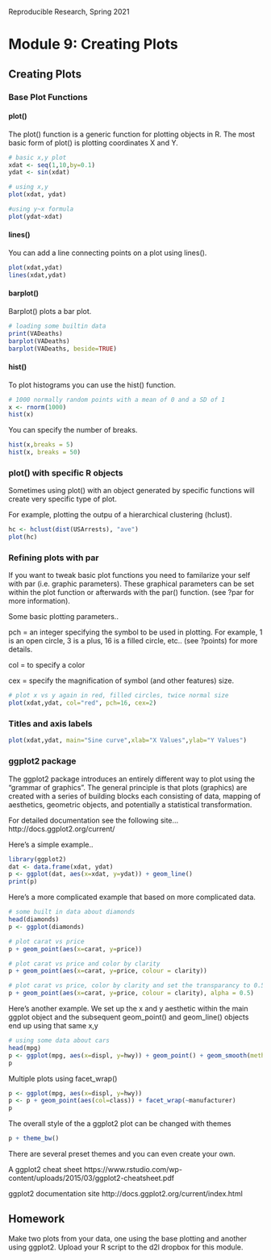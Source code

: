 Reproducible Research, Spring 2021

Module 9: Creating Plots
====================



## Creating Plots

### Base Plot Functions

#### plot()
The plot() function is a generic function for plotting objects in R. The most basic form of plot() is plotting coordinates X and Y.  

```r
# basic x,y plot
xdat <- seq(1,10,by=0.1)
ydat <- sin(xdat)

# using x,y 
plot(xdat, ydat)

#using y~x formula
plot(ydat~xdat)  
```


#### lines()
You can add a line connecting points on a plot using lines().  
```r
plot(xdat,ydat)
lines(xdat,ydat)
```

#### barplot()
Barplot() plots a bar plot.

```r
# loading some builtin data
print(VADeaths)
barplot(VADeaths)
barplot(VADeaths, beside=TRUE)
```

#### hist()
To plot histograms you can use the hist() function.

```r
# 1000 normally random points with a mean of 0 and a SD of 1
x <- rnorm(1000)
hist(x)
```

You can specify the number of breaks.
```r
hist(x,breaks = 5)
hist(x, breaks = 50)
```

### plot() with specific R objects
Sometimes using plot() with an object generated by specific functions will create very specific type of plot.

For example, plotting the outpu of a hierarchical clustering (hclust).

```r
hc <- hclust(dist(USArrests), "ave")
plot(hc)
```

### Refining plots with par
If you want to tweak basic plot functions you need to familarize your self with par (i.e. graphic parameters).  These graphical parameters can be set within the plot function or afterwards with the par() function.  (see ?par for more information).  

Some basic plotting parameters..

pch = an integer specifying the symbol to be used in plotting.  For example, 1 is an open circle, 3 is a plus, 16 is a filled circle, etc.. (see ?points) for more details.  

col = to specify a color

cex = specify the magnification of symbol (and other features) size.

```r
# plot x vs y again in red, filled circles, twice normal size
plot(xdat,ydat, col="red", pch=16, cex=2)
```

### Titles and axis labels

```r
plot(xdat,ydat, main="Sine curve",xlab="X Values",ylab="Y Values")
```



### ggplot2 package
The ggplot2 package introduces an entirely different way to plot using the "grammar of graphics".  The general principle is that plots (graphics) are created with a series of building blocks each consisting of data, mapping of aesthetics, geometric objects, and potentially a statistical transformation.   

For detailed documentation see the following site...
http://docs.ggplot2.org/current/

Here's a simple example..
```r
library(ggplot2)
dat <- data.frame(xdat, ydat)
p <- ggplot(dat, aes(x=xdat, y=ydat)) + geom_line()
print(p)

```

Here's a more complicated example that based on more complicated data.

```r
# some built in data about diamonds
head(diamonds)
p <- ggplot(diamonds)

# plot carat vs price
p + geom_point(aes(x=carat, y=price))

# plot carat vs price and color by clarity
p + geom_point(aes(x=carat, y=price, colour = clarity))

# plot carat vs price, color by clarity and set the transparancy to 0.5
p + geom_point(aes(x=carat, y=price, colour = clarity), alpha = 0.5)
```

Here's another example.  We set up the x and y aesthetic within the main ggplot object and the subsequent geom_point() and geom_line() objects end up using that same x,y

```r
# using some data about cars
head(mpg)
p <- ggplot(mpg, aes(x=displ, y=hwy)) + geom_point() + geom_smooth(method=lm)
p
```

Multiple plots using facet_wrap()

```r
p <- ggplot(mpg, aes(x=displ, y=hwy)) 
p <- p + geom_point(aes(col=class)) + facet_wrap(~manufacturer)
p
```

The overall style of the a ggplot2 plot can be changed with themes

```r
p + theme_bw()
```

There are several preset themes and you can even create your own.



A ggplot2 cheat sheet
https://www.rstudio.com/wp-content/uploads/2015/03/ggplot2-cheatsheet.pdf

ggplot2 documentation site
http://docs.ggplot2.org/current/index.html


## Homework

Make two plots from your data, one using the base plotting and another using ggplot2.  Upload your R script to the d2l dropbox for this module.



